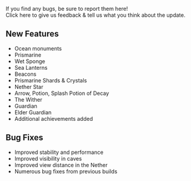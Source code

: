 If you find any bugs, be sure to report them here!  
Click here to give us feedback & tell us what you think about the update.

## **New Features**

-   Ocean monuments
-   Prismarine
-   Wet Sponge
-   Sea Lanterns
-   Beacons
-   Prismarine Shards & Crystals
-   Nether Star
-   Arrow, Potion, Splash Potion of Decay
-   The Wither
-   Guardian
-   Elder Guardian
-   Additional achievements added

## **Bug Fixes**

-   Improved stability and performance
-   Improved visibility in caves
-   Improved view distance in the Nether
-   Numerous bug fixes from previous builds